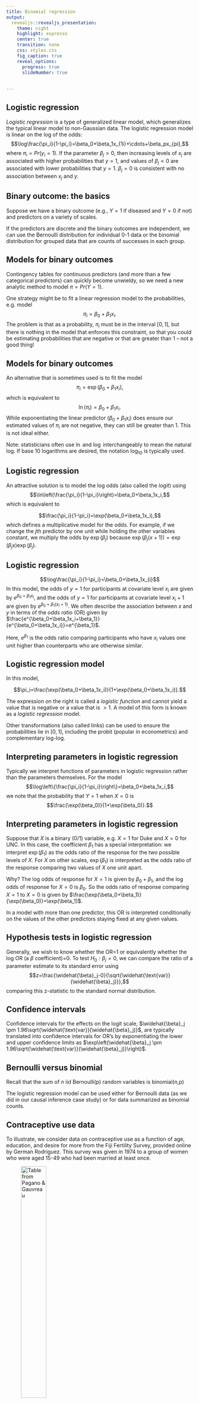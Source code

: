 ```yaml
---
title: Binomial regression
output: 
  revealjs::revealjs_presentation:
    theme: night
    highlight: espresso
    center: true
    transition: none
    css: styles.css
    fig_caption: true
    reveal_options:
      progress: true
      slideNumber: true
      
  
---
```


## Logistic regression

*Logistic regression* is a type of generalized linear model, which generalizes the typical linear model to non-Gaussian data. The logistic regression model is linear on the log of the odds: $$\log\frac{\pi_i}{1-\pi_i}=\beta_0+\beta_1x_{1i}+\cdots+\beta_px_{pi},$$ where $\pi_i=Pr(y_i=1)$.
If the parameter $\beta_j>0$, then increasing levels of $x_j$ are associated with higher probabilities that $y=1$, and values of $\beta_j<0$ are associated with lower probabilities that $y=1$. $\beta_j=0$ is consistent with no association between $x_j$ and $y$.

## Binary outcome: the basics

Suppose we have a binary outcome (e.g., $Y=1$ if diseased and $Y=0$ if not) and predictors on a variety of scales.


If the predictors are discrete and the binary outcomes are independent, we can use the Bernoulli distribution for individual 0-1 data or the binomial distribution for grouped data that are counts of successes in each group.

## Models for binary outcomes

  Contingency tables for continuous predictors (and more than a few categorical predictors) can quickly become unwieldy, so we need a new analytic method to model $\pi=Pr(Y=1)$.  


One strategy might be to fit a linear regression model to the probabilities, e.g. model $$\pi_i=\beta_0+\beta_1x_i.$$  The problem is that as a probability, $\pi_i$ must be in the interval $[0,1]$, but there is nothing in the model that enforces this constraint, so that you could be estimating probabilities that are negative or that are greater than 1 -- not a good thing!  

## Models for binary outcomes

An alternative that is sometimes used is to fit the model $$\pi_i=\exp(\beta_0+\beta_1x_i),$$  which is equivalent to $$\ln(\pi_i)=\beta_0+\beta_1x_i.$$  While exponentiating the linear predictor ($\beta_0+\beta_1x_i$) does ensure our estimated values of $\pi_i$ are not negative, they can still be greater than 1.  This is not ideal either.

Note: statisticians often use $\ln$ and $\log$ interchangeably to mean the natural log. If base 10 logarithms are desired, the notation $\log_{10}$ is typically used.

## Logistic regression

An attractive solution is to model the log odds (also called the *logit*) using $$\ln\left(\frac{\pi_i}{1-\pi_i}\right)=\beta_0+\beta_1x_i,$$ which is equivalent to

$$\frac{\pi_i}{1-\pi_i}=\exp(\beta_0+\beta_1x_i),$$ which defines a multiplicative model for the odds.  For example, if we change the $j$th predictor by one unit while holding the other variables constant, we multiply the odds by $\exp(\beta_j)$ because $\exp(\beta_j(x+1))=\exp(\beta_jx)\exp(\beta_j)$.

## Logistic regression

$$\log\frac{\pi_i}{1-\pi_i}=\beta_0+\beta_1x_{i}$$
In this model, the odds of $y=1$ for participants at covariate level $x_i$ are given by $e^{\beta_0+\beta_1x_i}$, and the odds of $y=1$ for participants at covariate level $x_i+1$ are given by $e^{\beta_0+\beta_1(x_i+1)}$. We often describe the association between $x$ and $y$ in terms of the *odds ratio* (OR) given by $\frac{e^{\beta_0+\beta_1x_i+\beta_1}}{e^{\beta_0+\beta_1x_i}}=e^{\beta_1}$.  

Here, $e^{\beta_1}$ is the odds ratio comparing participants who have $x_i$ values one unit higher than counterparts who are otherwise similar.

## Logistic regression model

In this model, 

$$\pi_i=\frac{\exp(\beta_0+\beta_1x_i)}{1+\exp(\beta_0+\beta_1x_i)}.$$  

The expression on the right is called a *logistic function* and cannot yield a value that is negative or a value that is $>1$. A model of this form is known as a *logistic regression* model.

\vspace{.1in}

Other transformations (also called links) can be used to ensure the probabilities lie in $[0,1]$, including the probit (popular in econometrics) and complementary log-log.  

## Interpreting parameters in logistic regression
Typically we interpret functions of parameters in logistic regression rather than the parameters themselves.  For the model $$\log\left\{\frac{\pi_i}{1-\pi_i}\right\}=\beta_0+\beta_1x_i,$$ we note that the probability that $Y=1$ when $X=0$ is $$\frac{\exp(\beta_0)}{1+\exp(\beta_0)}.$$



## Interpreting parameters in logistic regression
Suppose that $X$ is a binary (0/1) variable, e.g. $X=1$ for Duke and $X=0$ for UNC.  In this case, the coefficient $\beta_1$ has a special interpretation:  we interpret $\exp(\beta_1)$ as the odds ratio of the response for the two possible levels of $X$.  For $X$ on other scales, $\exp(\beta_1)$ is interpreted as the odds ratio of the response comparing two values of $X$ one unit apart.


Why?  The log odds of response for $X=1$ is given by $\beta_0+\beta_1$, and the log odds of response for $X=0$ is $\beta_0$.  So the odds ratio of response comparing $X=1$ to $X=0$ is given by $\frac{\exp(\beta_0+\beta_1)}{\exp(\beta_0)}=\exp(\beta_1)$.



In a \emph{multiple logistic regression} model with more than one predictor, this OR is interpreted conditionally on the values of the other predictors staying fixed at any given values.

## Hypothesis tests in logistic regression
Generally, we wish to know whether the OR=1 or equivalently whether the log OR (a $\beta$ coefficient)=0.  To test $H_0:\beta_j=0$, we can compare the ratio of a parameter estimate to its standard error using $$z=\frac{\widehat{\beta}_j-0}{\sqrt{\widehat{\text{var}}(\widehat{\beta}_j)}},$$ comparing this z-statistic to the standard normal distribution.  

## Confidence intervals 

Confidence intervals for the effects on the logit scale, 
$\widehat{\beta}_j \pm 1.96\sqrt{\widehat{\text{var}}(\widehat{\beta}_j)}$, are typically translated into confidence intervals for OR's by exponentiating the lower and upper confidence limits as $\exp\left(\widehat{\beta}_j \pm 1.96\sqrt{\widehat{\text{var}}(\widehat{\beta}_j)}\right)$.


## Bernoulli versus binomial

Recall that the sum of $n$ iid Bernoulli(p) random variables is binomial(n,p)

The logistic regression model can be used either for Bernoulli data (as we did in our causal inference case study) or for data summarized as binomial counts. 

## Contraceptive use data

To illustrate, we consider data on contraceptive use as a function of age, education, and desire for more from the Fiji Fertility Survey, provided online by German Rodriguez. This survey was given in 1974 to a group of women who were aged 15-49 who had been married at least once.

![<small> Table from Pagano \& Gauvreau </small>](figures/fiji.png){width=40%}


## Read data into R

```r
cuse <- read.table("http://data.princeton.edu/wws509/datasets/cuse.dat", header=TRUE)
```

## Model

Researchers believe that contraceptive use is related to a woman's age, her desire for more children, and her level of education. They expect an interaction between age and desire for more children due to the relationship between age and fertility.

Thus researchers will fit the model  \begin{eqnarray*}
\log\frac{\pi_i}{1-\pi_i}&=&\beta_0+\beta_1I(25\leq age_i \leq 29) + \beta_2I(30 \leq age_i \leq 39) \\ & & +\beta_3I(40 \leq age_i \leq 49) + \beta_4 I(morekids_i) \\ & & + \beta_5 I(lowedu_i) + \beta_6 I(25\leq age_i \leq 29)I(morekids_i) \\ & & + \beta_7I(30 \leq age_i \leq 39)I(morekids_i) \\ & & + \beta_8   I(40 \leq age_i \leq 49) I(morekids_i)
\end{eqnarray*}

## Fitting the model

When using summary counts, we can provide R with the outcome counts in a matrix, with the first column indicating counts of "successes" (these will be treated as $y=1$ occurrences) and the second column indicating counts of "failures" ($y=0$). Note that when we specify binomial data, the default link is the logit link.

```r
m1=glm( cbind(using,notUsing) ~ age * wantsMore + education , family=binomial, 
        data=cuse)
```


## Output
```r
summary(m1)
```


## Interpreting the model results
```r
exp(cbind(OR = coef(m1), confint.default(m1)))
```

For simplicity, we can start by interpreting education, which is not involved in the interaction terms. At a given age and level of desire for more children, women with low levels of education have only 0.71 (95\% CI=(0.56, 0.91)) times the odds of using contraceptives as women with higher levels of education.

## Interpreting the age terms

The main effect terms in age describe the association between age and contraceptive use *in the subgroup of women who do not want more children* (interaction term 0), comparing each older age group to women under 25. 

Thus given the same education level, a woman aged 40-49 who does not want more children has 6.97 (95\% CI=(3.50, 13.86)) times the odds of using contraceptives as a woman <25 who also does not want more children. If you look at the other age levels, women aged 30-39 also have significantly higher odds of using contraceptives as women <25 who do not want more kids, though women 25-29 are not significantly different in their odds of contraceptive use as their younger counterparts.



## Interpreting the age terms

We also may wish to make comparisons to an age group other than the under 25's. For example, to obtain the odds ratio comparing a woman aged 40-49 to a woman aged 30-39, assuming both do not want more children and have the same educational level, we wish to calculate $$OR=\frac{e^{\beta_0+\beta_3+\beta_5I(lowedu_i)}}{e^{\beta_0+\beta_2+\beta_5I(lowedu_i)}}=e^{\beta_3-\beta_2}.$$

Because our estimates of $\beta_3$ and $\beta_2$ are likely not independent, we cannot simply sum their standard errors to get the appropriate standard error for our odds ratio.

## Linear combinations of parameters

Let $\widehat{\beta}$ indicate our parameter estimates, and let $\widehat{\Sigma}_\widehat{\beta}=\widehat{\text{Cov}(\widehat{\beta})}$.  For a linear combination of parameters defined using the vector $c$ as $\lambda=c'\beta$, we can easily obtain a point estimate as $\widehat{\lambda}=c'\widehat{\beta}$.  Thus our estimate of $e^{\beta_3-\beta_2}$ is given by $c'\widehat{\beta}$= $e^{\widehat{\beta}_3-\widehat{\beta}_2}$, where $c'=\begin{pmatrix} 0 & 0 & -1 & 1 & 0 & 0 & 0 & 0 & 0 \end{pmatrix}$.

Now, to estimate the SE of the linear combination $\widehat{\lambda}=c'\widehat{\beta}$, we use basic linear algebra to obtain $\text{Cov}(c'\widehat{\beta})=c'\Sigma_{\widehat{\beta}}c$ and plug in our estimate $\widehat{\Sigma}_\widehat{\beta}$. Then standard methods are used to calculate a CI for the log OR (estimate $\pm$ 1.96SE), and then to put the CI on the OR scale, the endpoints of the interval estimate are simply exponentiated.

## Linear combinations of parameters in R

R automates this in several functions. In my view, none are really preferable to doing this by hand (feel free to send me your code if you disagree!) -- plus when you do it by hand, you're certain about what you're getting.  

We can define $c$ in R, and pull off the covariance matrix of our estimates using the 'vcov' function.

##  Linear combinations of parameters in R 

Let's  obtain the estimated odds ratio and its 95\% CI comparing a woman aged 40-49 to a woman aged 30-39, assuming both do not want more children and have the same educational level, derived previously as $e^{\beta_3-\beta_2}.$

```r
c=c(0,0,-1,1,0,0,0,0,0) #beta3-beta2
m1.40493039.OR=exp(t(c)%*%coef(m1))
m1.40493039.selogOR=t(c)%*%vcov(m1)%*%c
#print OR and 95% CI 
c(exp(t(c)%*%coef(m1)-1.96*sqrt(m1.40493039.selogOR)),m1.40493039.OR,
  exp(t(c)%*%coef(m1)+1.96*sqrt(m1.40493039.selogOR)))
```
So the woman aged 40-49 who wants no more kids has 1.33 (95\% CI=(0.88, 2.00)) times the odds of using contraceptives as her counterpart aged 30-39 who also wants no more kids and has the same level of education.

##  Linear combinations of parameters in R 

Let's  obtain the odds ratio comparing a woman aged 30-39 to a woman aged 25-29, assuming both do not want more children and have the same educational level, which can be derived as $e^{\beta_2-\beta_1}.$

```r
c=c(0,-1,1,0,0,0,0,0,0) #beta3-beta2
m1.30392029.OR=exp(t(c)%*%coef(m1))
m1.30392029.selogOR=t(c)%*%vcov(m1)%*%c
#print OR and 95% CI 
c(exp(t(c)%*%coef(m1)-1.96*sqrt(m1.30392029.selogOR)),m1.30392029.OR,
  exp(t(c)%*%coef(m1)+1.96*sqrt(m1.30392029.selogOR)))
```
So the woman aged 30-39 who wants no more kids has 2.73 (95\% CI=(1.73, 4.31)) times the odds of using contraceptives as her counterpart aged 25-29 who also wants no more kids and has the same level of education.

## Now add some interaction terms!

To make comparisons among women who do want more children, we need to add the main effect and interaction terms.  For example, the odds of contraceptive use for a woman aged 40-49 who wants more kids are given by $e^{\beta_0+\beta_3 + \beta_4 +\beta_5 I(lowedu_i) + \beta_8}$, and the odds of contraceptive use for a woman $<25$ who wants more kids are given by $e^{\beta_0+\beta_4+\beta_5 I(lowedu_i)}$. Assuming these women have the same educational level, then the OR is given by $$\frac{e^{\beta_0+\beta_3 + \beta_4 +\beta_5 I(lowedu_i) + \beta_8}}{e^{\beta_0+\beta_4+\beta_5 I(lowedu_i)}}=e^{\beta_3+\beta_8}.$$

## Adding interactions!

```r
c=c(0,0,0,1,0,0,0,0,1) #beta3+beta8
m1.4049lt25morekids.OR=exp(t(c)%*%coef(m1))
m1.4049lt25morekids.selogOR=t(c)%*%vcov(m1)%*%c
#print OR and 95% CI 

c(exp(t(c)%*%coef(m1)-1.96*sqrt(m1.4049lt25morekids.selogOR)),m1.4049lt25morekids.OR,
  exp(t(c)%*%coef(m1)+1.96*sqrt(m1.4049lt25morekids.selogOR)))
```
So the woman aged 40-49 who wants more kids has 1.79 (95\% CI=(0.90, 3.53)) times the odds of using contraceptives as her counterpart aged under 25 who also wants more kids and has the same level of education. (Recall the OR was 6.97 for the same comparison among women who did not want more children.)

## Finish describing the results

Using these derivations as a guide, describe the model results using language suitable for publication in a non-statistical journal.  (Translation: you can use the terminology OR and CI but need to be specific about all the comparisons, not expecting the reader to be able to do them by hand.)